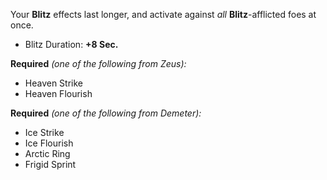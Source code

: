 Your **Blitz** effects last longer, and activate against _all_ **Blitz**-afflicted foes at once.

- Blitz Duration: **+8 Sec.**

**Required** _(one of the following from Zeus):_

- Heaven Strike
- Heaven Flourish

**Required** _(one of the following from Demeter):_

- Ice Strike
- Ice Flourish
- Arctic Ring
- Frigid Sprint
